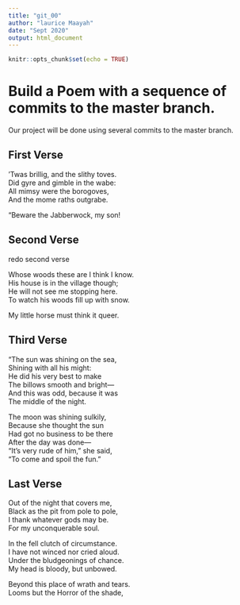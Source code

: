```yaml
---
title: "git_00"
author: "laurice Maayah"
date: "Sept 2020"
output: html_document
---
```


```r
knitr::opts_chunk$set(echo = TRUE)
```
# Build a Poem with a sequence of commits to the master branch.
Our project will be done using several commits to the master branch.
<!-- Do not modify or change any text in "!--" bracketed areas such as this --- these are instructions to
you, if you change any of this the git program will notice it and compromise your git merging strategy !-->

## First Verse 
<!--Put the first five lines of a poem by Lewis Carrol in this section!-->

’Twas brillig, and the slithy toves.  
      Did gyre and gimble in the wabe:   
All mimsy were the borogoves,   
      And the mome raths outgrabe.   
  
“Beware the Jabberwock, my son!   

## Second Verse
<!--Put the first five lines of a poem by Robert Frost here!-->
redo second verse

Whose woods these are I think I know.   
His house is in the village though;     
He will not see me stopping here.    
To watch his woods fill up with snow.     
  
My little horse must think it queer.  

## Third Verse
<!--Put the first two verses of The Walrus and the Carpenter here!-->
"The sun was shining on the sea,  
      Shining with all his might:  
He did his very best to make    
      The billows smooth and bright—    
And this was odd, because it was  
      The middle of the night.  
  
The moon was shining sulkily,    
      Because she thought the sun  
Had got no business to be there  
      After the day was done—      
"It's very rude of him," she said,    
      "To come and spoil the fun."    
          
## Last Verse
<!--Put a short poem of your choice 8-20 lines,here!-->

Out of the night that covers me,    
      Black as the pit from pole to pole,    
I thank whatever gods may be.   
      For my unconquerable soul.    
    
In the fell clutch of circumstance.   
      I have not winced nor cried aloud.    
Under the bludgeonings of chance.   
      My head is bloody, but unbowed.    
    
Beyond this place of wrath and tears.   
      Looms but the Horror of the shade,    
         